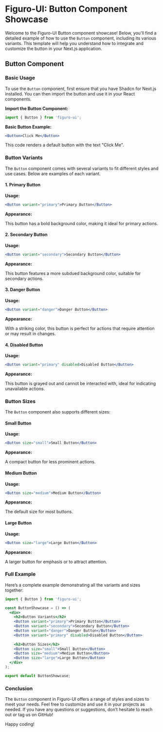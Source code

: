 
# Figuro-UI: Button Component Showcase

Welcome to the Figuro-UI Button component showcase! Below, you'll find a detailed example of how to use the `Button` component, including its various variants. This template will help you understand how to integrate and customize the button in your Next.js application.

## Button Component

### Basic Usage

To use the `Button` component, first ensure that you have Shadcn for Next.js installed. You can then import the button and use it in your React components.

**Import the Button Component:**

```jsx
import { Button } from 'figuro-ui';
```

**Basic Button Example:**

```jsx
<Button>Click Me</Button>
```

This code renders a default button with the text "Click Me".

### Button Variants

The `Button` component comes with several variants to fit different styles and use cases. Below are examples of each variant.

#### 1. **Primary Button**

**Usage:**

```jsx
<Button variant="primary">Primary Button</Button>
```

**Appearance:**

This button has a bold background color, making it ideal for primary actions.

#### 2. **Secondary Button**

**Usage:**

```jsx
<Button variant="secondary">Secondary Button</Button>
```

**Appearance:**

This button features a more subdued background color, suitable for secondary actions.

#### 3. **Danger Button**

**Usage:**

```jsx
<Button variant="danger">Danger Button</Button>
```

**Appearance:**

With a striking color, this button is perfect for actions that require attention or may result in changes.

#### 4. **Disabled Button**

**Usage:**

```jsx
<Button variant="primary" disabled>Disabled Button</Button>
```

**Appearance:**

This button is grayed out and cannot be interacted with, ideal for indicating unavailable actions.

### Button Sizes

The `Button` component also supports different sizes:

#### **Small Button**

**Usage:**

```jsx
<Button size="small">Small Button</Button>
```

**Appearance:**

A compact button for less prominent actions.

#### **Medium Button**

**Usage:**

```jsx
<Button size="medium">Medium Button</Button>
```

**Appearance:**

The default size for most buttons.

#### **Large Button**

**Usage:**

```jsx
<Button size="large">Large Button</Button>
```

**Appearance:**

A larger button for emphasis or to attract attention.

### Full Example

Here’s a complete example demonstrating all the variants and sizes together:

```jsx
import { Button } from 'figuro-ui';

const ButtonShowcase = () => (
  <div>
    <h2>Button Variants</h2>
    <Button variant="primary">Primary Button</Button>
    <Button variant="secondary">Secondary Button</Button>
    <Button variant="danger">Danger Button</Button>
    <Button variant="primary" disabled>Disabled Button</Button>
    
    <h2>Button Sizes</h2>
    <Button size="small">Small Button</Button>
    <Button size="medium">Medium Button</Button>
    <Button size="large">Large Button</Button>
  </div>
);

export default ButtonShowcase;
```

### Conclusion

The `Button` component in Figuro-UI offers a range of styles and sizes to meet your needs. Feel free to customize and use it in your projects as needed. If you have any questions or suggestions, don’t hesitate to reach out or tag us on GitHub!

Happy coding!